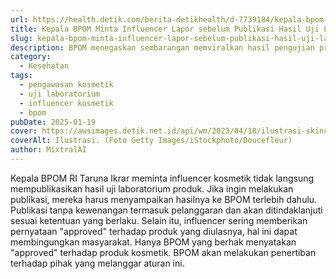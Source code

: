 ```yaml
---
url: https://health.detik.com/berita-detikhealth/d-7739184/kepala-bpom-minta-influencer-lapor-sebelum-publikasi-hasil-uji-lab
title: Kepala BPOM Minta Influencer Lapor sebelum Publikasi Hasil Uji Lab
slug: kepala-bpom-minta-influencer-lapor-sebelum-publikasi-hasil-uji-lab
description: BPOM menegaskan sembarangan memviralkan hasil pengujian produk kosmetik termasuk sebagai pelanggaran dan dapat ditindaklanjuti sesuai ketentuan yang berlaku.
category:
  - Kesehatan
tags:
  - pengawasan kosmetik
  - uji laboratorium
  - influencer kosmetik
  - bpom
pubDate: 2025-01-19
cover: https://awsimages.detik.net.id/api/wm/2023/04/18/ilustrasi-skincare_169.jpeg?wid=54&w=650&v=1&t=jpeg
coverAlt: Ilustrasi. (Foto Getty Images/iStockphoto/Doucefleur)
author: MixtralAI
---
```

Kepala BPOM RI Taruna Ikrar meminta influencer kosmetik tidak langsung mempublikasikan hasil uji laboratorium produk. Jika ingin melakukan publikasi, mereka harus menyampaikan hasilnya ke BPOM terlebih dahulu. Publikasi tanpa kewenangan termasuk pelanggaran dan akan ditindaklanjuti sesuai ketentuan yang berlaku. Selain itu, influencer sering memberikan pernyataan "approved" terhadap produk yang diulasnya, hal ini dapat membingungkan masyarakat. Hanya BPOM yang berhak menyatakan "approved" terhadap produk kosmetik. BPOM akan melakukan penertiban terhadap pihak yang melanggar aturan ini.

